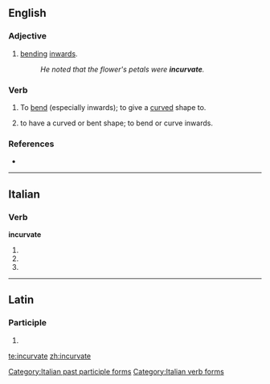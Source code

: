 ==English==

===Adjective===
{{en-adj}}

# [[bending]] [[inwards]].
#: ''He noted that the flower's petals were '''incurvate'''.''

===Verb===
{{en-verb|incurvates|incurvating|incurvated}}

# {{transitive}} To [[bend]] (especially inwards); to give a [[curved]] shape to.
# {{intransitive}} to have a curved or bent shape; to bend or curve inwards.

===References===
*{{R:OED2}}

----

==Italian==

===Verb===
'''incurvate'''

# {{form of|[[second-person|Second-person]] [[plural]] [[present tense]]|incurvare|lang=Italian}}
# {{form of|Second-person plural [[imperative]]|incurvare|lang=Italian}}
# {{form of|[[feminine|Feminine]] plural|incurvato}}

[[Category:Italian past participle forms]]
[[Category:Italian verb forms]]

----

==Latin==

===Participle===
{{la-part-form|incurvāte}}

# {{inflection of|[[incurvatus#Latin|incurvātus]]||voc|m|s|lang=la}}

[[te:incurvate]]
[[zh:incurvate]]